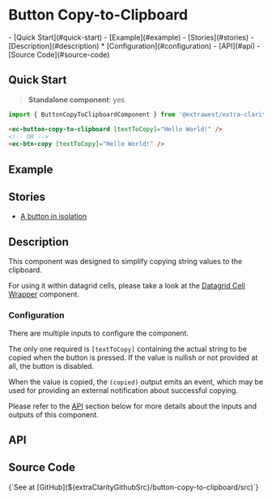 


<style>
  { docsStylePatch }
</style>

<Meta
  of={ButtonStories}
  name="Overview"
/>

# Button Copy-to-Clipboard

<div className="table-of-contents">
  - [Quick Start](#quick-start)
  - [Example](#example)
  - [Stories](#stories)
  - [Description](#description)
    * [Configuration](#configuration)
  - [API](#api)
  - [Source Code](#source-code)
</div>

## Quick Start

> **Standalone component**: yes

```typescript
import { ButtonCopyToClipboardComponent } from '@extrawest/extra-clarity/button-copy-to-clipboard';
```
```html
<ec-button-copy-to-clipboard [textToCopy]="Hello World!" />
<!-- OR -->
<ec-btn-copy [textToCopy]="Hello World!" />
```

## Example

<Canvas of={ButtonStories.DocsExampleStory} />

## Stories

* [A button in isolation](/story/components-button-copy-to-clipboard--button-itself-story)

## Description

This component was designed to simplify copying string values to the clipboard.

For using it within datagrid cells, please take a look at the
[Datagrid Cell Wrapper](/docs/components-datagrid-cell-wrapper--overview) component.

### Configuration

There are multiple inputs to configure the component.

The only one required is `[textToCopy]` containing the actual string to be copied when the button is pressed.
If the value is nullish or not provided at all, the button is disabled.

When the value is copied, the `(copied)` output emits an event,
which may be used for providing an external notification about successful copying.

Please refer to the [API](#api) section below for more details about the inputs and outputs of this component.

## API

<ArgTypes sort="requiredFirst" />

## Source Code

<Markdown>
  {`See at [GitHub](${extraClarityGithubSrc}/button-copy-to-clipboard/src)`}
</Markdown>
